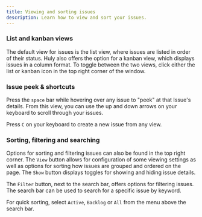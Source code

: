 ```yaml
---
title: Viewing and sorting issues
description: Learn how to view and sort your issues.
---
```


### List and kanban views
The default view for issues is the list view, where issues are listed in order of their status. Huly also offers the option for a kanban view, which displays issues in a column format. To toggle between the two views, click either the list or kanban icon in the top right corner of the window.

### Issue peek & shortcuts
Press the `space` bar while hovering over any issue to "peek" at that Issue's details. From this view, you can use the up and down arrows on your keyboard to scroll through your issues.

Press `C` on your keyboard to create a new issue from any view.

### Sorting, filtering and searching
Options for sorting and filtering issues can also be found in the top right corner. The `View` button allows for configuration of some viewing settings as well as options for sorting how issues are grouped and ordered on the page. The `Show` button displays toggles for showing and hiding issue details. 

The `Filter` button, next to the search bar, offers options for filtering issues. The search bar can be used to search for a specific issue by keyword.

For quick sorting, select `Active`, `Backlog` or `All` from the menu above the search bar.